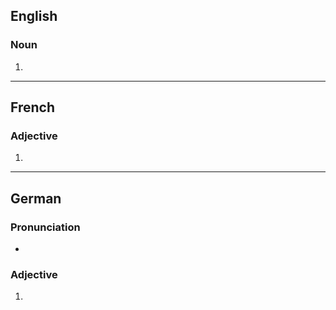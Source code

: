 ==English==

===Noun===
{{head|en|noun form}}

# {{plural of|en|subversive}}

----

==French==

===Adjective===
{{head|fr|adjective form}}

# {{feminine plural of|fr|subversif}}

----

==German==

===Pronunciation===
* {{audio|de|De-subversives.ogg|Audio}}

===Adjective===
{{head|de|adjective form}}

# {{de-adj form of|subversiv}}